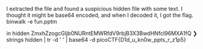 I extracted the file and found a suspicious hidden file with some text. I thought it might be base64 encoded, and when I decoded it, I got the flag.
binwalk -e fun.pptm

in hidden 
ZmxhZzogcGljb0NURntEMWRfdV9rbjB3X3BwdHNfcl96MXA1fQ
❯strings hidden | tr -d ' ' | base64 -d
picoCTF{D1d_u_kn0w_ppts_r_z1p5}
